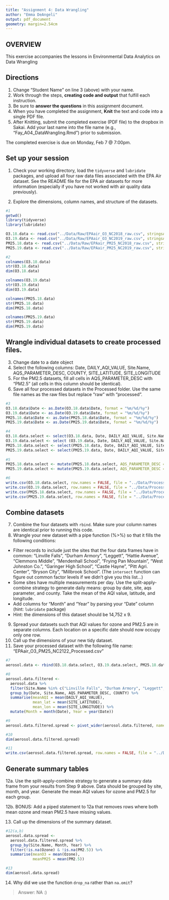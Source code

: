 ```yaml
---
title: "Assignment 4: Data Wrangling"
author: "Emma DeAngeli"
output: pdf_document
geometry: margin=2.54cm
---
```


## OVERVIEW

This exercise accompanies the lessons in Environmental Data Analytics on Data Wrangling 

## Directions
1. Change "Student Name" on line 3 (above) with your name.
2. Work through the steps, **creating code and output** that fulfill each instruction.
3. Be sure to **answer the questions** in this assignment document.
4. When you have completed the assignment, **Knit** the text and code into a single PDF file.
5. After Knitting, submit the completed exercise (PDF file) to the dropbox in Sakai. Add your last name into the file name (e.g., "Fay_A04_DataWrangling.Rmd") prior to submission.

The completed exercise is due on Monday, Feb 7 @ 7:00pm.

## Set up your session 
1. Check your working directory, load the `tidyverse` and `lubridate` packages, and upload all four raw data files associated with the EPA Air dataset. See the README file for the EPA air datasets for more information (especially if you have not worked with air quality data previously). 

2. Explore the dimensions, column names, and structure of the datasets. 

```r
#1
getwd()
library(tidyverse)
library(lubridate)

O3.18.data <- read.csv("../Data/Raw/EPAair_O3_NC2018_raw.csv", stringsAsFactors = TRUE)
O3.19.data <- read.csv("../Data/Raw/EPAair_O3_NC2019_raw.csv", stringsAsFactors = TRUE)
PM25.18.data <- read.csv("../Data/Raw/EPAair_PM25_NC2018_raw.csv", stringsAsFactors = TRUE)
PM25.19.data <- read.csv("../Data/Raw/EPAair_PM25_NC2019_raw.csv", stringsAsFactors = TRUE)

#2
colnames(O3.18.data)
str(O3.18.data)
dim(O3.18.data)

colnames(O3.19.data)
str(O3.19.data)
dim(O3.19.data)

colnames(PM25.18.data)
str(PM25.18.data)
dim(PM25.18.data)

colnames(PM25.19.data)
str(PM25.19.data)
dim(PM25.19.data)
```

## Wrangle individual datasets to create processed files.
3. Change date to a date object
4. Select the following columns: Date, DAILY_AQI_VALUE, Site.Name, AQS_PARAMETER_DESC, COUNTY, SITE_LATITUDE, SITE_LONGITUDE
5. For the PM2.5 datasets, fill all cells in AQS_PARAMETER_DESC with "PM2.5" (all cells in this column should be identical).
6. Save all four processed datasets in the Processed folder. Use the same file names as the raw files but replace "raw" with "processed".

```r
#3
O3.18.data$Date <- as.Date(O3.18.data$Date, format = "%m/%d/%y")
O3.19.data$Date <- as.Date(O3.19.data$Date, format = "%m/%d/%y")
PM25.18.data$Date <- as.Date(PM25.18.data$Date, format = "%m/%d/%y")
PM25.19.data$Date <- as.Date(PM25.19.data$Date, format = "%m/%d/%y")

#4
O3.18.data.select <- select(O3.18.data, Date, DAILY_AQI_VALUE, Site.Name, AQS_PARAMETER_DESC, COUNTY, SITE_LATITUDE:SITE_LONGITUDE)
O3.19.data.select <- select (O3.19.data, Date, DAILY_AQI_VALUE, Site.Name, AQS_PARAMETER_DESC, COUNTY, SITE_LATITUDE:SITE_LONGITUDE)
PM25.18.data.select <- select(PM25.18.data, Date, DAILY_AQI_VALUE, Site.Name, AQS_PARAMETER_DESC, COUNTY, SITE_LATITUDE:SITE_LONGITUDE)
PM25.19.data.select <- select(PM25.19.data, Date, DAILY_AQI_VALUE, Site.Name, AQS_PARAMETER_DESC, COUNTY, SITE_LATITUDE:SITE_LONGITUDE)
  
#5
PM25.18.data.select <- mutate(PM25.18.data.select, AQS_PARAMETER_DESC = "PM2.5")
PM25.19.data.select <- mutate(PM25.19.data.select, AQS_PARAMETER_DESC = "PM2.5")

#6
write.csv(O3.18.data.select, row.names = FALSE, file = "../Data/Processed/EPAair_O3_NC2018_processed.csv")
write.csv(O3.19.data.select, row.names = FALSE, file = "../Data/Processed/EPAair_O3_NC2019_processed.csv")
write.csv(PM25.18.data.select, row.names = FALSE, file = "../Data/Processed/EPAair_PM25_NC2018_processed.csv")
write.csv(PM25.19.data.select, row.names = FALSE, file = "../Data/Processed/EPAair_PM25_NC2019_processed.csv")

```


## Combine datasets
7. Combine the four datasets with `rbind`. Make sure your column names are identical prior to running this code. 
8. Wrangle your new dataset with a pipe function (%>%) so that it fills the following conditions: 

* Filter records to include just the sites that the four data frames have in common: "Linville Falls", "Durham Armory", "Leggett", "Hattie Avenue", "Clemmons Middle", "Mendenhall School", "Frying Pan Mountain", "West Johnston Co.", "Garinger High School", "Castle Hayne", "Pitt Agri. Center", "Bryson City", "Millbrook School". (The `intersect` function can figure out common factor levels if we didn't give you this list...)
* Some sites have multiple measurements per day. Use the split-apply-combine strategy to generate daily means: group by date, site, aqs parameter, and county. Take the mean of the AQI value, latitude, and longitude.
* Add columns for "Month" and "Year" by parsing your "Date" column (hint: `lubridate` package)
* Hint: the dimensions of this dataset should be 14,752 x 9.

9. Spread your datasets such that AQI values for ozone and PM2.5 are in separate columns. Each location on a specific date should now occupy only one row.
10. Call up the dimensions of your new tidy dataset.
11. Save your processed dataset with the following file name: "EPAair_O3_PM25_NC2122_Processed.csv"

```r
#7
aerosol.data <- rbind(O3.18.data.select, O3.19.data.select, PM25.18.data.select, PM25.19.data.select)

#8
aerosol.data.filtered <-
  aerosol.data %>%
  filter(Site.Name %in% c("Linville Falls", "Durham Armory", "Leggett", "Hattie Avenue", "Clemmons Middle", "Mendenhall School", "Frying Pan Mountain", "West Johnston Co.", "Garinger High School", "Castle Hayne", "Pitt Agri. Center", "Bryson City", "Millbrook School")) %>%
  group_by(Date, Site.Name, AQS_PARAMETER_DESC, COUNTY) %>%
  summarise(meanAQI = mean(DAILY_AQI_VALUE), 
            mean_lat = mean(SITE_LATITUDE), 
            mean_lon = mean(SITE_LONGITUDE)) %>%
  mutate(Month = month(Date), Year = year(Date))

#9
aerosol.data.filtered.spread <- pivot_wider(aerosol.data.filtered, names_from = AQS_PARAMETER_DESC, values_from = meanAQI)

#10
dim(aerosol.data.filtered.spread)

#11
write.csv(aerosol.data.filtered.spread, row.names = FALSE, file = "../Data/Processed/EPAair_O3_PM25_NC2122_Processed.csv")

```


## Generate summary tables
12a. Use the split-apply-combine strategy to generate a summary data frame from your results from Step 9 above. Data should be grouped by site, month, and year. Generate the mean AQI values for ozone and PM2.5 for each group. 

12b. BONUS: Add a piped statement to 12a that removes rows where both mean ozone and mean PM2.5 have missing values. 

13. Call up the dimensions of the summary dataset.


```r
#12(a,b)
aerosol.data.spread <-
  aerosol.data.filtered.spread %>%
  group_by(Site.Name, Month, Year) %>%
  filter(!is.na(Ozone) & !is.na(PM2.5)) %>%
  summarise(meanO3 = mean(Ozone), 
            meanPM25 = mean(PM2.5))

#13
dim(aerosol.data.spread)
```

14. Why did we use the function `drop_na` rather than `na.omit`?

> Answer: NA :)
